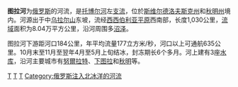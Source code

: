 {{Infobox river
|name=图拉河
|image=Rika Tura.jpg
|image_size=300px
|image_caption=
|map=Tura watershed 2 layers en.svg
|map_size=250
|map_caption=流域圖
|length=1030公里
|source1_elevation=
|discharge1_avg=每秒177立方米
|basin_size=80400平方公里
|source1_location=[[乌拉尔山|乌拉尔山]]
|mouth_location=[[托博尔河|托博尔河]]
|basin_countries=俄羅斯
}}
'''图拉河'''为[[俄罗斯|俄罗斯]]的河流，是[[托博尔河|托博尔河]]左[[支流|支流]]，位於[[斯维尔德洛夫斯克州|斯维尔德洛夫斯克州]]和[[秋明州|秋明州]]境内。河源出于中[[乌拉尔山|乌拉尔山]]东坡，流经[[西西伯利亚平原|西西伯利亚平原]]西南部，长度1,030公里，[[流域|流域]]面积为8.04万平方公里，沿河周围多[[沼泽|沼泽]]。

图拉河下游距河口184公里，年平均流量177立方米/秒，河口以上可通航635公里。10月末至11月至翌年4月至5月上旬结冰，封冻期长6个多月。河上建有3座[[水库|水库]]，沿河主要城市有[[努爾拉特|努爾拉特]]、[[下图拉|下图拉]]和[[秋明|秋明]]等。

{{Authority control}}
[[Category:斯维尔德洛夫斯克州河流|T]]
[[Category:秋明州河流|T]]
[[Category:托博尔河|T]]
[[Category:俄罗斯注入北冰洋的河流|Category:俄罗斯注入北冰洋的河流]]

{{俄羅斯地理小作品}}